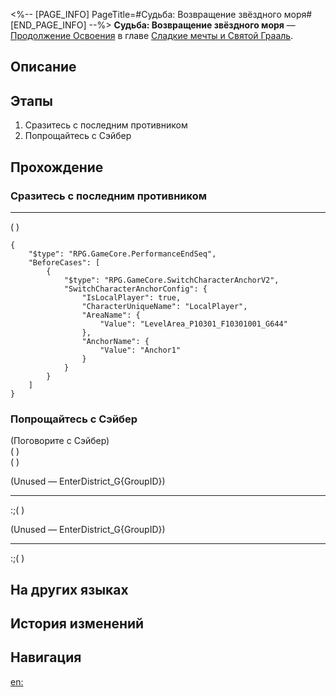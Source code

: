 <%-- [PAGE_INFO]
PageTitle=#Судьба: Возвращение звёздного моря#
[END_PAGE_INFO] --%>
{{Дополнить|Диалоги.}}
{{Миссия Инфобокс
|id              = 1040539
|Название        = 
|Изображение     = Миссия Судьба Возвращение звёздного моря.png
|Тип             = Продолжение Освоения
|Событие         = 
|Глава           = Сладкие мечты и Святой Грааль
|Условия         = Завершена [[Продолжение Освоения]] «[[Судьба: Возвращение в эпоху молчания]]»
|Персонажи       = Первопроходец
|СтартЛокация    = [[Пенакония]] — [[Золотой миг]]
|Мир             = Пенакония
|Предыдущая      = Судьба: Возвращение в эпоху молчания
|Следующая       = 
|Награды         = Опыт Освоения*900; Звёздный нефрит*110; Путеводитель путешественника*4; Очищенный эфир*4; Кредиты*60 000
}}
'''Судьба: Возвращение звёздного моря''' — [[Продолжение Освоения]] в главе [[Сладкие мечты и Святой Грааль]].

==Описание==
{{Описание|Как бы сложилась жизнь, если был бы сделан другой выбор? Госпожа Нота сквозь слёзы творит для вас иллюзию, и всё же кто-то должен сделать шаг вперёд и стать тем, кем хочет. План старика Оти разрушен, звёзды вновь сияют на небе, а те, кто видят грёзы, когда-нибудь вспомнят, что герои уже бывали здесь}}

==Этапы==
# Сразитесь с последним противником
# Попрощайтесь с Сэйбер

==Прохождение==
{{Дополнить}}
===Сразитесь с последним противником===
{{Описание миссии|тип=Продолжение Освоения|локация=Золотой миг|Дело оказалось в Святом Граале, вам интересно, какое желание пытается загадать этот старик?}}
{{Диалог Начало}}
----
;({{tx|Unknown performance}}<!--Error: ENOENT: no such file or directory, open 'R:\Utils\HSR\3.5\Story\Discussion\Mission\1040539\DS104053901.json'-->)
<pre>{
	"$type": "RPG.GameCore.PerformanceEndSeq",
	"BeforeCases": [
		{
			"$type": "RPG.GameCore.SwitchCharacterAnchorV2",
			"SwitchCharacterAnchorConfig": {
				"IsLocalPlayer": true,
				"CharacterUniqueName": "LocalPlayer",
				"AreaName": {
					"Value": "LevelArea_P10301_F10301001_G644"
				},
				"AnchorName": {
					"Value": "Anchor1"
				}
			}
		}
	]
}</pre>
{{Диалог Конец}}

===Попрощайтесь с Сэйбер===
{{Описание миссии|тип=Продолжение Освоения|локация=Золотой миг|Любая судьба рано или поздно сбудется, а в каждом конце путешествия героя ждёт возвращение и опускание занавеса.}}
{{Диалог Начало}}

;(Поговорите с Сэйбер)
;({{tx|Unknown performance}}<!--Error: ENOENT: no such file or directory, open 'R:\Utils\HSR\3.5\Story\Discussion\Mission\1040539\DS104053902.json'-->)
;({{tx|Unknown performance}}<!--Error: ENOENT: no such file or directory, open 'R:\Utils\HSR\3.5\Story\Discussion\Mission\1040539\DS104053903.json'-->)

;(Unused &mdash; EnterDistrict_G{GroupID})
----
:;({{tx|Unknown performance}}<!--Error: ENOENT: no such file or directory, open 'R:\Utils\HSR\3.5\Story\Mission\1040539\Story104053904.json'-->)

;(Unused &mdash; EnterDistrict_G{GroupID})
----
:;({{tx|Unknown performance}}<!--Error: ENOENT: no such file or directory, open 'R:\Utils\HSR\3.5\Story\Discussion\Mission\1040539\DS104053905.json'-->)
{{Диалог Конец}}

==На других языках==
{{На других языках
|en   = Fate/Return of Starry Sea
|zhs  = 命运/归还星之海洋
|zht  = 命運/歸還星之海洋
|ja   = Fate&nbsp;/&nbsp;星の海への帰還
|ko   = Fate/별바다로의 회귀
|es   = Fate/Regreso del mar de estrellas
|fr   = Fate/Retour de la mer d'étoiles
|ru   = Судьба: Возвращение звёздного моря
|th   = Fate/ หวนสู่ทะเลดวงดาว
|vi   = Fate/Trở Về Đại Dương Của Tinh Tú
|de   = Fate/Rückkehr zum Sternenmeer
|id   = Fate/Kembali ke Lautan Bintang
|pt   = Fate/O Retorno do Mar Estrelado
}}

==История изменений==
{{История изменений|3.5}}

==Навигация==
{{Продолжение Освоения Навбокс|Глава }}

[[en:]]
